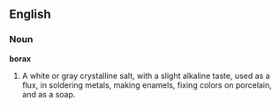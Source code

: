 ==English==

===Noun===

'''borax'''

#A white or gray crystalline salt, with a slight alkaline taste, used as a flux, in soldering metals, making enamels, fixing colors on porcelain, and as a soap.